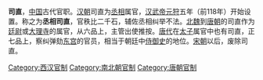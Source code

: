 '''司直'''，[[中国|中国]]古代官职。[[汉朝|汉朝]]司直为[[丞相|丞相]]属官，[[汉武帝|汉武帝]][[元狩|元狩]]五年（前118年）开始设置。称之为'''丞相司直'''，官秩比二千石，辅佐丞相纠举不法。[[北魏|北魏]]到[[唐朝|唐朝]]的司直作为[[廷尉|廷尉]]或[[大理寺|大理寺]]的属官，从六品上，主管出使推按。[[唐代|唐代]]在[[太子|太子]]属官中也有司直，正七品上，察纠弹劾[[东宫|东宫]]的官员，相当于朝廷中[[侍御史|侍御史]]的地位。[[宋朝|宋朝]]以后，废除司直。

[[Category:西汉官制|Category:西汉官制]]
[[Category:南北朝官制|Category:南北朝官制]]
[[Category:唐朝官制|Category:唐朝官制]]